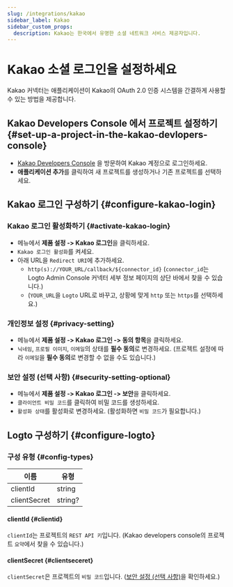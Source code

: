 ```yaml
---
slug: /integrations/kakao
sidebar_label: Kakao
sidebar_custom_props:
  description: Kakao는 한국에서 유명한 소셜 네트워크 서비스 제공자입니다.
---
```



# Kakao 소셜 로그인을 설정하세요

Kakao 커넥터는 애플리케이션이 Kakao의 OAuth 2.0 인증 시스템을 간결하게 사용할 수 있는 방법을 제공합니다.

<GuideTip />

## Kakao Developers Console 에서 프로젝트 설정하기 \{#set-up-a-project-in-the-kakao-devlopers-console}

- [Kakao Developers Console](https://developers.kakao.com/console/app) 을 방문하여 Kakao 계정으로 로그인하세요.
- **애플리케이션 추가**를 클릭하여 새 프로젝트를 생성하거나 기존 프로젝트를 선택하세요.

## Kakao 로그인 구성하기 \{#configure-kakao-login}

### Kakao 로그인 활성화하기 \{#activate-kakao-login}

- 메뉴에서 **제품 설정 -> Kakao 로그인**을 클릭하세요.
- `Kakao 로그인 활성화`를 켜세요.
- 아래 URL을 `Redirect URI`에 추가하세요.
  - `http(s)://YOUR_URL/callback/${connector_id}` (`connector_id`는 Logto Admin Console 커넥터 세부 정보 페이지의 상단 바에서 찾을 수 있습니다.)
  - (`YOUR_URL`을 `Logto` URL로 바꾸고, 상황에 맞게 `http` 또는 `https`를 선택하세요.)

### 개인정보 설정 \{#privacy-setting}

- 메뉴에서 **제품 설정 -> Kakao 로그인 -> 동의 항목**을 클릭하세요.
- `닉네임`, `프로필 이미지`, `이메일`의 상태를 **필수 동의**로 변경하세요. (프로젝트 설정에 따라 `이메일`을 **필수 동의**로 변경할 수 없을 수도 있습니다.)

### 보안 설정 (선택 사항) \{#security-setting-optional}

- 메뉴에서 **제품 설정 -> Kakao 로그인 -> 보안**을 클릭하세요.
- `클라이언트 비밀 코드`를 클릭하여 비밀 코드를 생성하세요.
- `활성화 상태`를 활성화로 변경하세요. (활성화하면 `비밀 코드`가 필요합니다.)

## Logto 구성하기 \{#configure-logto}

### 구성 유형 \{#config-types}

| 이름         | 유형    |
| ------------ | ------- |
| clientId     | string  |
| clientSecret | string? |

#### clientId \{#clientid}

`clientId`는 프로젝트의 `REST API 키`입니다.
(Kakao developers console의 프로젝트 `요약`에서 찾을 수 있습니다.)

#### clientSecret \{#clientseceret}

`clientSecret`은 프로젝트의 `비밀 코드`입니다.
([보안 설정 (선택 사항)](#security-setting-optional)을 확인하세요.)
